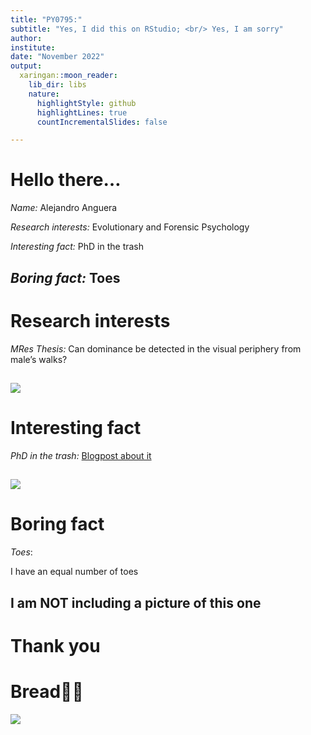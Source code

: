 ```yaml
---
title: "PY0795:"
subtitle: "Yes, I did this on RStudio; <br/> Yes, I am sorry"
author: 
institute: 
date: "November 2022"
output:
  xaringan::moon_reader:
    lib_dir: libs
    nature:
      highlightStyle: github
      highlightLines: true
      countIncrementalSlides: false

---
```

# Hello there...

*Name:* Alejandro Anguera

*Research interests:* Evolutionary and Forensic Psychology

*Interesting fact:* PhD in the trash

*Boring fact:* Toes
---
# **Research interests**

*MRes Thesis:*
Can dominance be detected in the visual periphery from male's walks?

![](image.png)
---
# **Interesting fact**
*PhD in the trash:* [Blogpost about it](https://aleanguera670932071.wordpress.com/2022/01/03/cheers-alejandro/)

![](https://media.giphy.com/media/QVP7DawXZitKYg3AX5/giphy.gif)
---
# **Boring fact**

*Toes*:

I have an equal number of toes

I am NOT including a picture of this one
---
# Thank you

# Bread👍🏼
![](https://media.giphy.com/media/L40WgedtcCz9Nabxwo/giphy.gif)